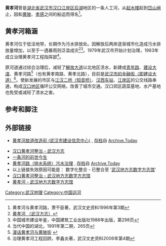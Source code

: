 '''黄孝河'''曾是[[湖北省|湖北省]][[武汉市|武汉市]][[汉口|汉口]][[江岸区|江岸区]][[后湖_(湖北)|后湖]]地区的一条人工河，从[[起水楼|起水楼]]起到[[岱山闸|岱山闸]]止，因和[[黄陂区|黄陂]]、[[孝感市|孝感]]之间的船运而得名<ref>黄孝河与黄孝河路，萧干臣著，武汉文史资料1996年第3期</ref>。
==黄孝河箱涵==
黄孝河位于低洼地带，长期作为污水排放处。因解放后两岸逐渐城市化造成污水排放量增加，以至于一遇暴雨则泛滥成灾<ref>[http://www.whfz.gov.cn/shownews.asp?id=27770&col=%D0%A2&col1=&col2= 黄孝河 （武汉方志）]</ref><ref>中国城市建设年鉴，中国建筑工业出版社1988年出版，第298页</ref>。1979年武汉市开始计划治理，1983年成立治理黄孝河工程指挥部<ref>当代中国的湖北，1991年第二期，265页</ref>。

原河道通过综合治理后，减轻了[[解放大道_(武汉市)|解放大道]]以北地区渍水，新建成[[青年路站_(武汉地铁)|青年路]]、[[建设大道|建设大道]]、黄孝河路<ref>[http://jzyxh.zgwhjs.gov.cn/info/182-1.htm 漫话黄孝河与黄陂街] {{webarchive|url=https://archive.is/20120709082213/http://jzyxh.zgwhjs.gov.cn/info/182-1.htm |date=2012-07-09 }}</ref>（也有黄孝南路、黄孝北路），目前是[[建设大道|武汉市的金融街（即建设大道）]]<ref>治理黄孝河工程回顾，李鑫炎著，武汉文史资料2006年第4期</ref>。使新发展的市区与[[知音桥|江汉二桥（知音桥）]]、[[汉西站|汉西车站]]、[[江岸区|江岸区]]的公交线路串通，构成[[汉口地区|汉口地区]]循环公交网络，改善了城市交通。汉口郊区蔬菜基地、水产基地也免受或减轻了溃水之害。

==参考和脚注==
<references/>
==外部链接==
*[http://zhuanti.whjs.gov.cn/content/2009-09/17/content_178530.htm 黄孝河故道改造前 (武汉市建设信息中心)]<s>{{dead link|date=2018年5月 |bot=InternetArchiveBot |fix-attempted=yes }}</s> , [http://archive.today/yYWl 存档]自 [[Archive.today|Archive.Today]]

*[http://www.whfz.gov.cn/shownews.asp?id=41425&col=%D0%A2&col1=&col2= 汉口黄孝河整治 - 武汉方志]{{dead link|date=2018年5月|bot=InternetArchiveBot|fix-attempted=yes}} 
*[http://www.jhswly.gov.cn/overAll.do?action=viewmlwh&nid=64&kid=1 一条河的前世今生]{{dead link|date=2018年5月 |bot=InternetArchiveBot |fix-attempted=yes }}
*[http://www.jiangan.gov.cn/cms/publish/kcxfzsyq/2008-09/19/1200809191621160201.html 黄孝河路（排水系统）污水治理]<s>{{dead link|date=2018年5月 |bot=InternetArchiveBot |fix-attempted=yes }}</s> , [https://archive.ph/xR26 存档]自 [[Archive.is|Archive.Today]] 
*以上链接失效原因可能是： 数字化整合 - 已整合至 '[http://szfzg.wuhan.gov.cn/book/dfz/index.html 武汉地方志数字方志馆]' 
*[http://szfzg.wuhan.gov.cn/book/dfz/bookread/id/305/category_id/63645.html 汉口黄孝河整治 - 武汉地方志数字方志馆] 
*[http://szfzg.wuhan.gov.cn/book/dfz/bookread/id/235/category_id/47418.html 黄孝河 - 武汉地方志数字方志馆]
[[Category:武汉地理|Category:武汉地理]]
[[Category:中国运河|Category:中国运河]]